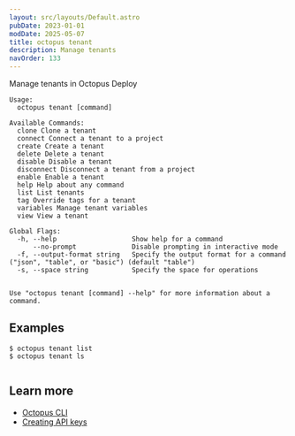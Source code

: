 ```yaml
---
layout: src/layouts/Default.astro
pubDate: 2023-01-01
modDate: 2025-05-07
title: octopus tenant
description: Manage tenants
navOrder: 133
---
```


Manage tenants in Octopus Deploy

```
Usage:
  octopus tenant [command]

Available Commands:
  clone Clone a tenant
  connect Connect a tenant to a project
  create Create a tenant
  delete Delete a tenant
  disable Disable a tenant
  disconnect Disconnect a tenant from a project
  enable Enable a tenant
  help Help about any command
  list List tenants
  tag Override tags for a tenant
  variables Manage tenant variables
  view View a tenant

Global Flags:
  -h, --help                   Show help for a command
      --no-prompt              Disable prompting in interactive mode
  -f, --output-format string   Specify the output format for a command ("json", "table", or "basic") (default "table")
  -s, --space string           Specify the space for operations


Use "octopus tenant [command] --help" for more information about a command.
```

## Examples

<SamplesInstance />

```
$ octopus tenant list
$ octopus tenant ls


```

## Learn more

- [Octopus CLI](/docs/octopus-rest-api/cli)
- [Creating API keys](/docs/octopus-rest-api/how-to-create-an-api-key)